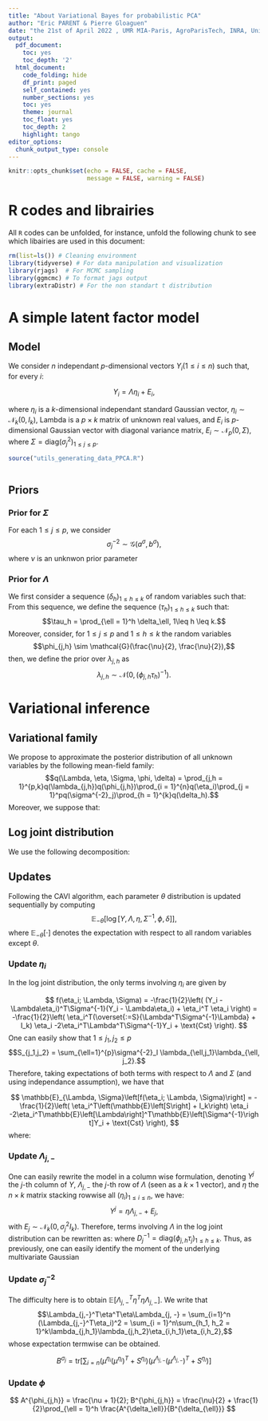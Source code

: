 ```yaml
---
title: "About Variational Bayes for probabilistic PCA"
author: "Eric PARENT & Pierre Gloaguen"
date: "the 21st of April 2022 , UMR MIA-Paris, AgroParisTech, INRA, Université Paris-Saclay"
output:
  pdf_document:
    toc: yes
    toc_depth: '2'
  html_document:
    code_folding: hide
    df_print: paged
    self_contained: yes
    number_sections: yes
    toc: yes
    theme: journal
    toc_float: yes
    toc_depth: 2
    highlight: tango
editor_options:
  chunk_output_type: console
---
```


```r
knitr::opts_chunk$set(echo = FALSE, cache = FALSE,
                      message = FALSE, warning = FALSE)
```

# R codes and librairies {-}

All `R` codes can be unfolded, for instance, unfold the following chunk to see which libairies are used in this document:

```r
rm(list=ls()) # Cleaning environment
library(tidyverse) # For data manipulation and visualization
library(rjags)  # For MCMC sampling
library(ggmcmc) # To format jags output
library(extraDistr) # For the non standart t distribution
```


# A simple latent factor model

## Model

We consider $n$ independant $p$-dimensional vectors $Y_i (1\leq i \leq n)$ such that, for every $i$:

$$Y_i = \Lambda \eta_i + E_i,$$

where $\eta_i$ is a $k$-dimensional independant standard Gaussian vector, $\eta_i \sim \mathcal{N}_k\left(0, I_k\right)$, Lambda is a $p\times k$ matrix of unknown real values, and $E_i$ is $p$-dimensional Gaussian vector with diagonal variance matrix, $E_i\sim \mathcal{N}_p(0, \Sigma)$, where $\Sigma = \text{diag}\left(\sigma^2_j\right)_{1\leq j \leq p}$.

```r
source("utils_generating_data_PPCA.R")
```

```r
```

## Priors

### Prior for $\Sigma$ {-}

For each $1\leq j \leq p$, we consider 
$$\sigma^{-2}_j \sim \mathcal{G}(a^{\sigma}, b^\sigma),$$ where $\nu$ is an unknwon prior parameter

### Prior for $\Lambda$

We first consider a sequence $(\delta_h)_{1\leq h \leq k}$ of random variables such that:
\begin{align*}
\delta_1 &\sim \mathcal{G}(a_1, 1)\\
\delta_h &\sim \mathcal{G}(a_h, 1),~2\leq h \leq k.
\end{align*}
From this sequence, we define the sequence $(\tau_h)_{1\leq h \leq k}$ such that:
$$\tau_h = \prod_{\ell = 1}^h \delta_\ell, 1\leq h \leq k.$$
Moreover, consider, for $1\leq j \leq p$ and $1\leq h\leq k$ the random variables 
$$\phi_{j,h} \sim \mathcal{G}(\frac{\nu}{2}, \frac{\nu}{2}),$$
then, we define the prior over $\lambda_{j,h}$ as 
$$\lambda_{j,h} \sim \mathcal{N}\left(0, (\phi_{j,h}\tau_h)^{-1}\right).$$

# Variational inference

## Variational family

We propose to approximate the posterior distribution of all unknown variables by the following mean-field family:
$$q(\Lambda, \eta, \Sigma, \phi, \delta) = \prod_{j,h = 1}^{p,k}q(\lambda_{j,h})q(\phi_{j,h})\prod_{i = 1}^{n}q(\eta_i)\prod_{j = 1}^pq(\sigma^{-2}_j)\prod_{h = 1}^{k}q(\delta_h).$$
Moreover, we suppose that:
\begin{align*}
q(\lambda_{j,h}) &\text{ is the p.d.f. of a } \mathcal{N}(\mu_{j,h}^\lambda, s_{j,h}^\lambda)\\
q(\eta_{i}) &\text{ is the p.d.f. of a } \mathcal{N}(\mu_{i}^\eta, \Sigma_{i}^\eta)\\
q(\phi_{j,h}) &\text{ is the p.d.f. of a } \mathcal{G}(a_{j,h}^\phi, b_{j,h}^\phi)\\
q(\delta_{h}) &\text{ is the p.d.f. of a } \mathcal{G}(a_{h}^\delta, b_{h}^\delta) \\
q(\sigma^{-2}_{j}) &\text{ is the p.d.f. of a } \mathcal{G}(a_{j}^\sigma, b_{j}^\sigma) \\
\end{align*}

## Log joint distribution

We use the following decomposition:

\begin{align*}
\log \left[Y, \Lambda, \eta, \Sigma^{-1}, \phi, \delta\right] =& \sum_{i = 1}^n \log \left[Y_i \vert \Lambda, \eta, \Sigma\right] \\
&+ \log \left[\Lambda \vert \phi, \delta\right] \\
&+ \sum_{i = 1}^n \log \left[\eta_i\right]\\
&+ \sum_{j = 1}^p\log \left[\sigma^{-2}_j\right]\\
&+ \sum_{j = 1}^p\sum_{h = 1}^k\log\left[\phi_{j,h}\right]\\
&+ \sum_{h = 1}^k\log\left[\tau_{h}\right]
\end{align*}

## Updates

Following the CAVI algorithm, each parameter $\theta$ distribution is updated sequentially by computing 
$$\mathbb{E}_{-\theta}\left[\log \left[Y, \Lambda, \eta, \Sigma^{-1}, \phi, \delta\right]\right],$$
where $\mathbb{E}_{-\theta}[\cdot]$ denotes the expectation with respect to all random variables except $\theta$.

### Update $\eta_i$

In the log joint distribution, the only terms involving $\eta_i$ are given by

$$
f(\eta_i; \Lambda, \Sigma) = -\frac{1}{2}\left(
(Y_i - \Lambda\eta_i)^T\Sigma^{-1}(Y_i - \Lambda\eta_i) + \eta_i^T \eta_i
\right)
=
-\frac{1}{2}\left(
\eta_i^T(\overset{:=S}{\Lambda^T\Sigma^{-1}\Lambda} + I_k) \eta_i -2\eta_i^T\Lambda^T\Sigma^{-1}Y_i + \text{Cst}
\right).
$$
One can easily show that $1\leq j_1,j_2\leq p$
$$S_{j_1,j_2} = \sum_{\ell=1}^{p}\sigma^{-2}_l \lambda_{\ell,j_1}\lambda_{\ell, j_2}.$$
Therefore, taking expectations of both terms with respect to $\Lambda$ and $\Sigma$ (and using independance assumption), we have that

$$
\mathbb{E}_{\Lambda, \Sigma}\left[f(\eta_i; \Lambda, \Sigma)\right] =
-\frac{1}{2}\left(
\eta_i^T\left(\mathbb{E}\left[S\right] + I_k\right) \eta_i -2\eta_i^T\mathbb{E}\left[\Lambda\right]^T\mathbb{E}\left[\Sigma^{-1}\right]Y_i + \text{Cst}
\right),
$$
where:
\begin{align}
\mathbb{E}[S]_{j_1,j_2} &= 
\left\lbrace 
\begin{array}{lr}
\sum_{\ell=1}^{p}\frac{a_\ell^\sigma}{b_\ell^{\sigma}} \mu^\lambda_{\ell,j_1}\mu^\lambda_{\ell, j_2} & \text{ si } j_1\neq j_2\\
\sum_{\ell=1}^{p}\frac{a_\ell^\sigma}{b_\ell^{\sigma}} \left(\left(\mu^\lambda_{\ell,j_1}\right)^2 + s^\lambda_{\ell,j_1}\right) & \text{ si } j_1 = j_2
\end{array}
\right.\\
\mathbb{E}\left[\Lambda\right]_{j,h} &= \mu^\lambda_{j, h}\\
\mathbb{E}\left[\Sigma^{-1}\right] &= \text{diag}\left(\frac{a_j^\sigma}{b_j^{\sigma}}\right)_{1\leq j \leq p}
\end{align}

### Update $\Lambda_{j,-}$

One can easily rewrite the model in a column wise formulation, denoting $Y^j$ the $j$-th column of $Y$, $\Lambda_{j,-}$ the $j$-th row of $\Lambda$ (seen as a $k\times 1$ vector), and $\eta$ the $n \times k$ matrix stacking rowwise all $(\eta_i)_{1\leq i \leq n}$, we have:
$$Y^j = \eta \Lambda_{j, -} + E_j,$$
with $E_j \sim \mathcal{N}_k(0, \sigma^2_jI_k)$.
Therefore, terms involving $\Lambda$ in the log joint distribution can be rewritten as:
\begin{align*}
&f(\Lambda;\eta;\Sigma; \phi; \delta) &= \sum_{j = 1}^p \log \left[Y_j \vert \Lambda_{j,-}, \eta, \Sigma\right] + \sum_{j = 1}^p \log \left[\Lambda_{j,-} \vert \phi, \delta\right]\\
\Rightarrow & f(\Lambda_{j, -} &= -\frac{1}{2}
\left(
\sigma^{-2}_j\left(Y_j - \eta\Lambda_{j,-}\right)^T\left(Y_j - \eta\Lambda_{j,-}\right) + 
\Lambda_{j,-}^T D_j^{-1} \Lambda_{j, -}
\right),
\end{align*}
where $D_j^{-1} = \text{diag}\left(\phi_{j,h}\tau_j\right)_{1\leq h \leq k}$.
Thus, as previously, one can easily identify the moment of the underlying multivariate Gaussian

### Update $\sigma^{-2}_{j}$

The difficulty here is to obtain $\mathbb{E}[\Lambda_{j,-}^T\eta^T\eta\Lambda_{j, -}]$.
We write that 
$$\Lambda_{j,-}^T\eta^T\eta\Lambda_{j, -} = \sum_{i=1}^n (\Lambda_{j,-}^T\eta_i)^2 = \sum_{i = 1}^n\sum_{h_1, h_2 = 1}^k\lambda_{j,h_1}\lambda_{j,h_2}\eta_{i,h_1}\eta_{i,h_2},$$
whose expectation termwise can be obtained.

$$
B^{\sigma_j} = \text{tr}\left[
\sum_{i = n}\left(\mu^{\eta_i}(\mu^{\eta_i})^T + S^{\eta_i}\right)
\left(\mu^{\Lambda_{j, -}}(\mu^{\Lambda_{j, -}})^T + S^{\eta_i}\right)
\right]
$$

### Update $\phi$

$$
A^{\phi_{j,h}} = \frac{\nu + 1}{2}; B^{\phi_{j,h}} = \frac{\nu}{2} + \frac{1}{2}\prod_{\ell = 1}^h \frac{A^{\delta_\ell}}{B^{\delta_{\ell}}}
$$
